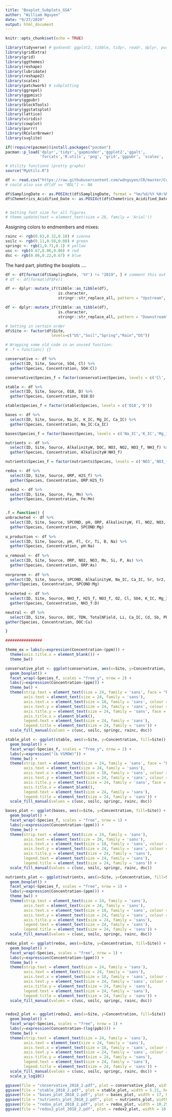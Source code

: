 ```yaml
---
title: "Boxplot_Subplots_GSA"
author: "William Nguyen"
date: "9/27/2020"
output: html_document
---
```


```r
knitr::opts_chunk$set(echo = TRUE)
```

```r
library(tidyverse) # godsend: ggplot2, tibble, tidyr, readr, dplyr, purrr, stringr, forcats
library(gridExtra)
library(grid)
library(ggthemes)
library(reshape)
library(lubridate)
library(reshape2)
library(scales)
library(patchwork) # subplotting
library(ggrepel)
library(ggpmisc)
library(ggpubr)
library(blockTools)
library(ggstatsplot)
library(lattice)
library(viridis)
library(cowplot)
library(purrr)
library(RColorBrewer)
library(svglite)

if(!require(pacman))install.packages("pacman")
pacman::p_load('dplyr','tidyr','gapminder','ggplot2','ggalt',
               'forcats','R.utils', 'png', 'grid','ggpubr', 'scales', 'bbplot')

# Utility functions (pretty graphs)
source("MyUtils.R")

df <- read.csv("https://raw.githubusercontent.com/wdnguyen/CR/master/CostaRica_Chemistry_20200920.csv", na.strings = "BDL", stringsAsFactors = FALSE)
# could also use df[df == "BDL"] <- NA

df$SamplingDate <- as.POSIXct(df$SamplingDate, format = "%m/%d/%Y %H:%M")
df$Chemetrics_Acidified_Date <- as.POSIXct(df$Chemetrics_Acidified_Date, format = "%m/%d/%Y %H:%M")


# Setting font size for all figures
# theme_update(text = element_text(size = 28, family = 'Arial'))
```


Assigning colors to endmembers and mixes:

```r
rainc <- rgb(0.63,0.32,0.18) # sienna
soilc <- rgb(0.11,0.58,0.08) # green
springc <- rgb(1,0.71,0.1) # yellow
usc <- rgb(0.67,0.06,0.06) # red
dsc <- rgb(0.06,0.22,0.67) # blue
```


The hard part, plotting the boxplots ....

```r

df <- df[format(df$SamplingDate, '%Y') != "2019", ] # comment this out if you want 2019 data included
# df <- df[format(df$Fe)]

df <- dplyr::mutate_if(tibble::as_tibble(df), 
                       is.character, 
                       stringr::str_replace_all, pattern = "Upstream", replacement = "US")

df <- dplyr::mutate_if(tibble::as_tibble(df), 
                       is.character, 
                       stringr::str_replace_all, pattern = "Downstream", replacement = "DS")

# Setting in certain order
df$Site <- factor(df$Site,
                    levels=c("US","Soil","Spring","Rain","DS"))

# Wrapping some old code in an unused function:
# .f = function() {}

conservative <- df %>%
  select(ID, Site, Source, SO4, Cl) %>%
  gather(Species, Concentration, SO4:Cl)

conservative$Species_f = factor(conservative$Species, levels = c('Cl','SO4'))

stable <- df %>%
  select(ID, Site, Source, O18, D) %>%
  gather(Species, Concentration, O18:D)

stable$Species_f = factor(stable$Species, levels = c('O18','D'))

bases <- df %>%
  select(ID, Site, Source, Na_IC, K_IC, Mg_IC, Ca_IC) %>%
  gather(Species, Concentration, Na_IC:Ca_IC)

bases$Species_f = factor(bases$Species, levels = c('Na_IC','K_IC','Mg_IC','Ca_IC'))

nutrients <- df %>%
  select(ID, Site, Source, AlkalinityW, DOC, NO3, NO2, NO3_f, NH3_f) %>%
  gather(Species, Concentration, AlkalinityW:NH3_f)

nutrients$Species_f = factor(nutrients$Species, levels = c('NO3','NO3_f','NO2','NH3_f','DOC','AlkalinityW'))

redox <- df %>%
  select(ID, Site, Source, ORP, H2S_f) %>%
  gather(Species, Concentration, ORP:H2S_f)

redox2 <- df %>%
  select(ID, Site, Source, Fe, Mn) %>%
  gather(Species, Concentration, Fe:Mn)


.f = function() {
unbracketed <- df %>%
  select(ID, Site, Source, SPCOND, pH, ORP, AlkalinityW, Fl, NO2, NO3, Na_IC, Mo, Si, P, Cr, Ti, B, Sr, Sr2, Ba, K, As, Na, Mg) %>%
  gather(Species, Concentration, SPCOND:Mg) 
  
u_production <- df %>%
  select(ID, Site, Source, pH, Fl, Cr, Ti, B, Na) %>%
  gather(Species, Concentration, pH:Na) 
  
u_removal <- df %>%
  select(ID, Site, Source, ORP, NO2, NO3, Mo, Si, P, As) %>%
  gather(Species, Concentration, ORP:As)
  
norprorem <- df %>%
  select(ID, Site, Source, SPCOND, AlkalinityW, Na_IC, Ca_IC, Sr, Sr2, Ba, K, Mg) %>%
gather(Species, Concentration, SPCOND:Mg)
  
bracketed <- df %>%
  select(ID, Site, Source, NH3_f, H2S_f, NO3_f, O2, Cl, SO4, K_IC, Mg_IC, Mn, Fe, Ni, Zn, O18, D) %>%
  gather(Species, Concentration, NH3_f:D) 

neutral <- df %>%
  select(ID, Site, Source, DOC, TDN, TotalNField, Li, Ca_IC, Cd, Sb, Pb, U, Al, S, Ca, Co, Cu) %>%
gather(Species, Concentration, DOC:Cu) 

}

################

theme_ex = labs(y=expression(Concentration~(ppm))) +
  theme(axis.title.x = element_blank()) +
  theme_bw()

conservative_plot <- ggplot(conservative, aes(x=Site, y=Concentration, fill=Site)) + 
  geom_boxplot() +
  facet_wrap(~Species_f, scales = "free_y", nrow = 2) +
  labs(y=expression(Concentration~(ppm))) +
  theme_bw() + 
  theme(strip.text = element_text(size = 24, family = 'sans', face = "bold"),
        axis.text = element_text(size = 24, family = 'sans'),
        axis.text.x = element_text(size = 18, family = 'sans', colour = 'black', angle = 90, hjust = 1, vjust = 0.5),
        axis.text.y = element_text(size = 24, family = 'sans', colour = 'black'),
        axis.title.y = element_text(size = 24, family = 'sans', face = "bold"),
        axis.title.x = element_blank(),
        legend.text = element_text(size = 24, family = 'sans'),
        legend.title = element_text(size = 24, family = 'sans')) +
  scale_fill_manual(values = c(usc, soilc, springc, rainc, dsc))

stable_plot <- ggplot(stable, aes(x=Site, y=Concentration, fill=Site)) + 
  geom_boxplot() +
  facet_wrap(~Species_f, scales = "free_y", nrow = 2) +
  labs(y=expression("(‰ VSMOW)")) +
  theme_bw() + 
  theme(strip.text = element_text(size = 24, family = 'sans', face = "bold"),
        axis.text = element_text(size = 24, family = 'sans'),
        axis.text.x = element_text(size = 18, family = 'sans', colour = 'black', angle = 90, hjust = 1, vjust = 0.5),
        axis.text.y = element_text(size = 24, family = 'sans', colour = 'black'),
        axis.title.y = element_text(size = 24, family = 'sans', face = "bold"),
        axis.title.x = element_blank(),
        legend.text = element_text(size = 24, family = 'sans'),
        legend.title = element_text(size = 24, family = 'sans')) +
  scale_fill_manual(values = c(usc, soilc, springc, rainc, dsc))

bases_plot <- ggplot(bases, aes(x=Site, y=Concentration, fill=Site)) + 
  geom_boxplot() +
  facet_wrap(~Species_f, scales = "free", nrow = 1) +
  labs(y=expression(Concentration~(ppm))) +
  theme_bw() +
  theme(strip.text = element_text(size = 24, family = 'sans'),
        axis.text = element_text(size = 24, family = 'sans'),
        axis.text.x = element_text(size = 18, family = 'sans', colour = 'black', angle = 45),
        axis.text.y = element_text(size = 24, family = 'sans', colour = 'black'),
        axis.title.y = element_text(size = 24, family = 'sans'),
        legend.text = element_text(size = 24, family = 'sans'),
        legend.title = element_text(size = 24, family = 'sans')) +
  scale_fill_manual(values = c(usc, soilc, springc, rainc, dsc))

nutrients_plot <- ggplot(nutrients, aes(x=Site, y=Concentration, fill=Site)) + 
  geom_boxplot() +
  facet_wrap(~Species_f, scales = "free", nrow = 1) +
  labs(y=expression(Concentration~(ppm))) +
  theme_bw() +
  theme(strip.text = element_text(size = 24, family = 'sans'),
        axis.text = element_text(size = 24, family = 'sans'),
        axis.text.x = element_text(size = 18, family = 'sans', colour = 'black', angle = 45),
        axis.text.y = element_text(size = 24, family = 'sans', colour = 'black'),
        axis.title.y = element_text(size = 24, family = 'sans'),
        legend.text = element_text(size = 24, family = 'sans'),
        legend.title = element_text(size = 24, family = 'sans')) +
  scale_fill_manual(values = c(usc, soilc, springc, rainc, dsc))

redox_plot <- ggplot(redox, aes(x=Site, y=Concentration, fill=Site)) + 
  geom_boxplot() +
  facet_wrap(~Species, scales = "free", nrow = 1) +
  labs(y=expression(Concentration~(ppm))) +
  theme_bw() +
  theme(strip.text = element_text(size = 24, family = 'sans'),
        axis.text = element_text(size = 24, family = 'sans'),
        axis.text.x = element_text(size = 18, family = 'sans', colour = 'black', angle = 45),
        axis.text.y = element_text(size = 24, family = 'sans', colour = 'black'),
        axis.title.y = element_text(size = 24, family = 'sans'),
        legend.text = element_text(size = 24, family = 'sans'),
        legend.title = element_text(size = 24, family = 'sans')) +
  scale_fill_manual(values = c(usc, soilc, springc, rainc, dsc))


redox2_plot <- ggplot(redox2, aes(x=Site, y=Concentration, fill=Site)) + 
  geom_boxplot() +
  facet_wrap(~Species, scales = "free", nrow = 1) +
  labs(y=expression(Concentration~(log(ppb)))) +
  theme_bw() +
  theme(strip.text = element_text(size = 24, family = 'sans'),
        axis.text = element_text(size = 24, family = 'sans'),
        axis.text.x = element_text(size = 18, family = 'sans', colour = 'black', angle = 45),
        axis.text.y = element_text(size = 24, family = 'sans', colour = 'black'),
        axis.title.y = element_text(size = 24, family = 'sans'),
        legend.text = element_text(size = 24, family = 'sans'),
        legend.title = element_text(size = 24, family = 'sans')) +
  scale_fill_manual(values = c(usc, soilc, springc, rainc, dsc)) +
  scale_y_log10()

ggsave(file = "conservative_2018_2.pdf", plot = conservative_plot, width = 5.21, height = 5, dpi = 600)
ggsave(file = "stable_2018_2.pdf", plot = stable_plot, width = 5.21, height = 5, dpi = 600)
ggsave(file = "bases_plot_2018_2.pdf", plot = bases_plot, width = 17, height = 4, dpi = 600)
ggsave(file = "nutrients_plot_2018_2.pdf", plot = nutrients_plot, width = 26, height = 4, dpi = 600)
ggsave(file = "redox_plot_2018_2.pdf", plot = redox_plot, width = 10.25, height = 4, dpi = 600)
ggsave(file = "redox2_plot_2018_2.pdf", plot = redox2_plot, width = 10.5, height = 4, dpi = 600)
```

